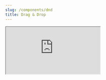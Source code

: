 ```yaml
---
slug: /components/dnd
title: Drag & Drop
---
```


<iframe
  src="https://codesandbox.io/embed/plate-playground-v1-2mh1c?autoresize=1&fontsize=16&theme=dark"
  style={{
    width: '100%',
    height: '80vh',
    border: 0,
    borderRadius: '8px',
    overflow: 'hidden',
  }}
  title="Plate Playground"
  allow="accelerometer; ambient-light-sensor; camera; encrypted-media; geolocation; gyroscope; hid; microphone; midi; payment; usb; vr; xr-spatial-tracking"
  sandbox="allow-forms allow-modals allow-popups allow-presentation allow-same-origin allow-scripts"
/>

<!-- ```ts live-->
<!-- () => { -->
<!--   let styledComponents = createPlateComponents({ -->
<!--     [ELEMENT_MENTION]: withProps(MentionElement, { -->
<!--       renderLabel: renderMentionLabel, -->
<!--     }), -->
<!--   }); -->
<!--   styledComponents = withStyledPlaceHolders(styledComponents); -->
<!--   styledComponents = withStyledDraggables(styledComponents); -->

<!--   const defaultOptions = createPlateOptions(); -->

<!--   const Editor = () => { -->
<!--     const { setSearch, plugin: searchHighlightPlugin } = useFindReplacePlugin(); -->
<!--     const { getMentionSelectProps, plugin: mentionPlugin } = useMentionPlugin( -->
<!--       optionsMentionPlugin -->
<!--     ); -->

<!--     const pluginsMemo = useMemo(() => { -->
<!--       const plugins = [ -->
<!--         createReactPlugin(), -->
<!--         createHistoryPlugin(), -->
<!--         createParagraphPlugin(), -->
<!--         createBlockquotePlugin(), -->
<!--         createTodoListPlugin(), -->
<!--         createHeadingPlugin(), -->
<!--         createImagePlugin(), -->
<!--         createLinkPlugin(), -->
<!--         createListPlugin(), -->
<!--         createTablePlugin(), -->
<!--         createMediaEmbedPlugin(), -->
<!--         createCodeBlockPlugin(), -->
<!--         createAlignPlugin(), -->
<!--         createBoldPlugin(), -->
<!--         createCodePlugin(), -->
<!--         createItalicPlugin(), -->
<!--         createHighlightPlugin(), -->
<!--         createUnderlinePlugin(), -->
<!--         createStrikethroughPlugin(), -->
<!--         createSubscriptPlugin(), -->
<!--         createSuperscriptPlugin(), -->
<!--         createKbdPlugin(), -->
<!--         createNodeIdPlugin(), -->
<!--         createAutoformatPlugin(optionsAutoformat), -->
<!--         createResetNodePlugin(optionsResetBlockTypePlugin), -->
<!--         createSoftBreakPlugin(optionsSoftBreakPlugin), -->
<!--         createExitBreakPlugin(optionsExitBreakPlugin), -->
<!--         createNormalizeTypesPlugin({ -->
<!--           rules: [{ path: [0], strictType: ELEMENT_H1 }], -->
<!--         }), -->
<!--         createTrailingBlockPlugin({ type: ELEMENT_PARAGRAPH }), -->
<!--         createSelectOnBackspacePlugin({ allow: ELEMENT_IMAGE }), -->
<!--         mentionPlugin, -->
<!--         searchHighlightPlugin, -->
<!--       ]; -->

<!--       plugins.push(createDeserializeHTMLPlugin({ plugins })); -->

<!--       return plugins; -->
<!--     }, [mentionPlugin, options, searchHighlightPlugin]); -->

<!--     return ( -->
<!--       <Plate -->
<!--         id="playground" -->
<!--         plugins={pluginsMemo} -->
<!--         components={styledComponents} -->
<!--         options={defaultOptions} -->
<!--         editableProps={editableProps} -->
<!--         initialValue={initialValuePlayground} -->
<!--       > -->
<!--         <ToolbarSearchHighlight icon={Search} setSearch={setSearch} /> -->
<!--         <HeadingToolbar> -->
<!--           <ToolbarButtonsBasicElements /> -->
<!--           <ToolbarButtonsList /> -->
<!--           <ToolbarButtonsBasicMarks /> -->
<!--           <ToolbarButtonsAlign /> -->
<!--           <ToolbarLink icon={<Link />} /> -->
<!--           <ToolbarImage icon={<Image />} /> -->
<!--           <ToolbarButtonsTable /> -->
<!--         </HeadingToolbar> -->

<!--         <BallonToolbarMarks /> -->

<!--         <MentionSelect -->
<!--           {...getMentionSelectProps()} -->
<!--           renderLabel={renderMentionLabel} -->
<!--         /> -->
<!--       </Plate> -->
<!--     ); -->
<!--   } -->

<!--   return ( -->
<!--     <DndProvider backend={HTML5Backend}> -->
<!--       <Editor /> -->
<!--     </DndProvider> -->
<!--   ); -->
<!-- } -->
<!-- ``` -->